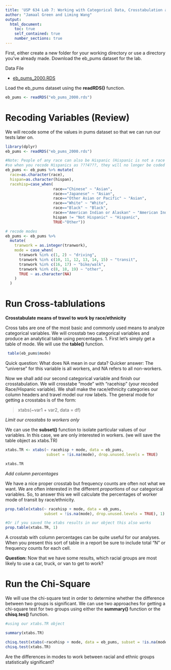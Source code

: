 ```yaml
---
title: 'USP 634 Lab 7: Working with Categorical Data, Crosstabulation and Chi-Square Test'
author: "Jamaal Green and Liming Wang"
output:
  html_document:
    toc: true
    self_contained: true
    number_sections: true
---
```


First, either create a new folder for your working directory or use a directory you've already made. Download the eb_pums dataset for the lab.

Data File

- [eb_pums_2000.RDS](eb_pums_2000.rds)

Load the eb_pums dataset using the **readRDS()** function.


```r

eb_pums <- readRDS("eb_pums_2000.rds")

```


# Recoding Variables (Review)

We will recode some of the values in pums dataset so that we can run our tests later on. 

```r

library(dplyr)
eb_pums <- readRDS("eb_pums_2000.rds")

#Note: People of any race can also be Hispanic (Hispanic is not a race category), 
#so when you recode Hispanics as ???4???, they will no longer be coded in the ???White,??? ???Black,??? or ???Asian??? categories. 
eb_pums <- eb_pums %>% mutate(
  race=as.character(race), 
  hispan=as.character(hispan),
  racehisp=case_when(
                     race=="Chinese" ~ "Asian", 
                     race=="Japanese" ~ "Asian", 
                     race=="Other Asian or Pacific" ~ "Asian",
                     race=="White" ~ "White", 
                     race=="Black" ~ "Black", 
                     race=="American Indian or Alaskan" ~ "American Indian or Alaskan", 
                     hispan != "Not Hispanic" ~ "Hispanic",
                     TRUE~"Other"))

# recode modes
eb_pums <- eb_pums %>%
  mutate(
    tranwork = as.integer(tranwork),
    mode = case_when(
      tranwork %in% c(1, 2) ~ "driving",
      tranwork %in% c(10, 11, 12, 13, 14, 15) ~ "transit",
      tranwork %in% c(16, 17) ~ "bike/walk",
      tranwork %in% c(8, 18, 19) ~ "other",
      TRUE ~ as.character(NA)
    )
  )

```

# Run Cross-tablulations

**Crosstabulate means of travel to work by race/ethnicity**

Cross tabs are one of the most basic and commonly used means to analyze categorical variables. We will crosstab two categorical variables and produce an analytical table using percentages.
 1. First let's simply get a table of mode. We will use the **table()** function.
 
 
```r
 table(eb_pums$mode)
```

Quick question: What does NA mean in our data?
Quicker answer: The "universe" for this variable is all workers, and NA refers to all non-workers.

Now we shall add our second categorical variable and finish our crosstabulation. We will crosstabe "mode" with "racehisp" (your recoded Race/Hispanic variable). We shall make the race/ethnicity categories our column headers and travel model our row labels. The general mode for getting a crosstabs is of the form:

> xtabs(~var1 + var2, data = df)

*Limit our crosstabs to workers only*

We can use the **subset()** function to isolate particular values of our variables. In this case, we are only interested in workers. (we will save the table object as xtabs.TR)

```r

xtabs.TR <- xtabs(~ racehisp + mode, data = eb_pums, 
                  subset = !is.na(mode), drop.unused.levels = TRUE)

xtabs.TR
```

*Add column percentages*

We have a nice proper crosstab but frequency counts are often not what we want. We are often interested in the different *proportions* of our categorical variables. So, to answer this we will calculate the percentages of worker mode of transit by race/ethnicity. 

```r

prop.table(xtabs(~ racehisp + mode, data = eb_pums, 
                 subset = !is.na(mode), drop.unused.levels = TRUE), 1)

#Or if you saved the xtabs results in our object this also works
prop.table(xtabs.TR, 1)
```

A crosstab with column percentages can be quite useful for our analyses. When you present this sort of table in a report be sure to include total "N" or frequency counts for each cell.

**Question:** Now that we have some results, which racial groups are most likely to use a car, truck, or van to get to work?

# Run the Chi-Square

We will use the chi-square test in order to determine whether the difference between two groups is significant. We can use two approaches for getting a chi-square test for two groups using either the **summary()** function or the **chisq.tes()** function. 

```r
#using our xtabs.TR object

summary(xtabs.TR)

chisq.test(xtabs(~racehisp + mode, data = eb_pums, subset = !is.na(mode), drop.unused.levels = TRUE))
chisq.test(xtabs.TR)
```

Are the differences in modes to work between racial and ethnic groups statistically significant?

